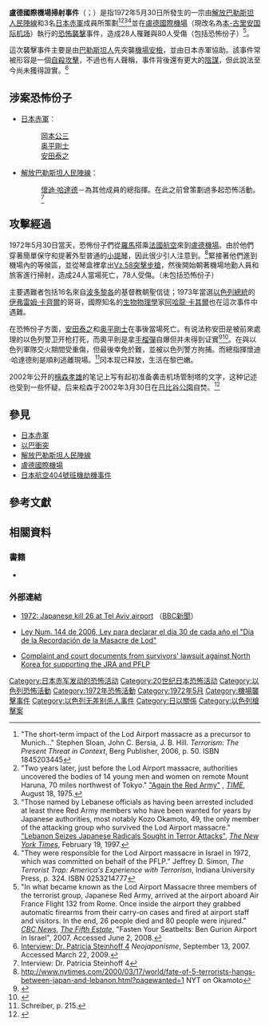 {{Infobox civilian attack
| title = 盧德國際機場掃射事件
| partof = 
| image = 
| caption =
| map = <div style="width:250px; float:none; clear:none;"><div style="position: relative; padding: 0px; width:250px">[[File:Israel_outline_center_ta.png|250px]]
<br /><div style="position: absolute; z-index: 2; top: 65.4%; left: 77.7%; height: 0; width: 0; margin: 0; padding: 0;"><div style="position: relative; text-align: center; left: -4px; top: -4px; width: 8px; font-size: 8px; z-index:100;">[[File:Red_pog.svg|7px]]</div><div style="font-size: 90%; line-height: 110%; position: relative; top: -1.5em; width: 6em; top:-0.15em; left: -3em; text-align: center;"><span style="padding: 1px;">'''遇襲地點'''</span></div></div></div></div>
|coordinates = {{coord|31|59|42.4|N|34|53|38.65|E|display=inline,title}}
| location = {{ISR}}[[特拉維夫|特拉維夫]][[本-古里安国际机场|盧德國際機場]]
| target = 
| date = 1972年5月30日
| time-begin =12:04
| time-end =12:28
| weapons = [[Vz.58突擊步槍|Vz.58突擊步槍]]和[[手榴弹|手榴弹]]
| timezone =
| type = [[縱慾殺手|掃射]]
| fatalities =26（不包括2名襲擊者）
| injuries =79（不包括1名襲擊者）
| perps = [[日本赤軍|日本赤軍]]的三名成員
}}
{{Campaignbox 南黎巴嫰巴勒斯坦人叛亂}}

'''盧德國際機場掃射事件'''（{{lang-he|הטבח בנמל התעופה לוד}}；{{lang-ja|テルアビブ空港乱射事件}}）是指1972年5月30日所發生的一宗由[[解放巴勒斯坦人民陣線|解放巴勒斯坦人民陣線]]和3名[[日本赤軍|日本赤軍]]成員所策劃<ref>"The short-term impact of the Lod Airport massacre as a precursor to Munich..." Stephen Sloan, John C. Bersia, J. B. Hill. ''Terrorism: The Present Threat in Context'', Berg Publisher, 2006, p. 50. ISBN 1845203445</ref><ref>"Two years later, just before the Lod Airport massacre, authorities uncovered the bodies of 14 young men and women on remote Mount Haruna, 70 miles northwest of Tokyo." [http://www.time.com/time/magazine/article/0,9171,917724,00.html "Again the Red Army"] {{Wayback|url=http://www.time.com/time/magazine/article/0,9171,917724,00.html |date=20130826005453 }}, ''[[Time_(magazine)|TIME]]'', August 18, 1975.</ref><ref>"Those named by Lebanese officials as having been arrested included at least three Red Army members who have been wanted for years by Japanese authorities, most notably Kozo Okamoto, 49, the only member of the attacking group who survived the Lod Airport massacre." [http://query.nytimes.com/gst/fullpage.html?res=9D02E6DF1F3FF93AA25751C0A961958260 "Lebanon Seizes Japanese Radicals Sought in Terror Attacks"], ''[[The_New_York_Times|The New York Times]]'', February 19, 1997.</ref><ref>"They were responsible for the Lod Airport massacre in Israel in 1972, which was committed on behalf of the PFLP." Jeffrey D. Simon, ''The Terrorist Trap: America's Experience with Terrorism'', Indiana University Press, p. 324. ISBN 0253214777</ref>並在[[盧德國際機場|盧德國際機場]]（現改名為[[本-古里安国际机场|本-古里安国际机场]]）執行的[[恐怖襲擊|恐怖襲擊]]事件，造成28人罹難與80人受傷（包括恐怖份子）<ref>"In what became known as the Lod Airport Massacre three members of the terrorist group, Japanese Red Army, arrived at the airport aboard Air France Flight 132 from Rome. Once inside the airport they grabbed automatic firearms from their carry-on cases and fired at airport staff and visitors. In the end, 26 people died and 80 people were injured." ''[[CBC_News|CBC News]]'', ''[[The_Fifth_Estate|The Fifth Estate]]'', "Fasten Your Seatbelts: Ben Gurion Airport in Israel", 2007. Accessed June 2, 2008.</ref>。

這次襲擊事件主要是由[[巴勒斯坦人|巴勒斯坦人]]先突襲[[機場安檢|機場安檢]]，並由日本赤軍協助。該事件常被形容是一個[[自殺攻擊|自殺攻擊]]，不過也有人聲稱，事件背後還有更大的[[陰謀論|陰謀]]，但此說法至今尚未獲得證實。<ref>[http://neojaponisme.com/2007/09/13/steinhoffpartfour/ Interview: Dr. Patricia Steinhoff 4] {{Wayback|url=http://neojaponisme.com/2007/09/13/steinhoffpartfour/ |date=20210501034317 }} ''Neojaponisme'', September 13, 2007. Accessed March 22, 2009.</ref>

== 涉案恐怖份子 ==
*[[日本赤軍|日本赤軍]]：
*:[[岡本公三|岡本公三]]
*:[[奥平剛士|奥平剛士]]
*:[[安田泰之|安田泰之]]
*[[解放巴勒斯坦人民陣線|解放巴勒斯坦人民陣線]]：
*:[[懷迪·哈達德|懷迪·哈達德]]－為其他成員的總指揮。在此之前曾策劃過多起恐怖活動。<ref>Interview: Dr. Patricia Steinhoff 4</ref>

== 攻擊經過 ==
1972年5月30日當天，恐怖份子們從[[羅馬|羅馬]]搭乘[[法國航空|法國航空]]來到[[盧德機場|盧德機場]]。由於他們穿著簡單保守和提著外型普通的[[小提琴|小提琴]]，因此很少引人注意到。<ref>http://www.nytimes.com/2000/03/17/world/fate-of-5-terrorists-hangs-between-japan-and-lebanon.html?pagewanted=1 {{Wayback|url=http://www.nytimes.com/2000/03/17/world/fate-of-5-terrorists-hangs-between-japan-and-lebanon.html?pagewanted=1 |date=20210314022057 }} NYT on Okamoto</ref>緊接著他們進到機場內的等候區，並從琴盒裡拿出[[Vz.58突擊步槍|Vz.58突擊步槍]]，然後開始朝著機場地勤人員和旅客進行掃射，造成24人當場死亡，78人受傷。（未包括恐怖份子）

主要遇難者包括16名來自[[波多黎各|波多黎各]]的基督教朝聖信徒；1973年當選[[以色列總統|以色列總統]]的[[伊弗雷姆·卡齊爾|伊弗雷姆·卡齊爾]]的哥哥，國際知名的[[生物物理學|生物物理學]]家[[阿哈隆·卡齐尔-卡恰尔斯基|阿哈龍·卡其爾]]也在這次事件中遇難。

在恐怖份子方面，[[安田泰之|安田泰之]]和[[奥平剛士|奥平剛士]]在事後當場死亡。有说法称安田是被前來處理的以色列警卫开枪打死，而奧平則是拿[[手榴彈|手榴彈]]自爆但并未得到证實<ref>{{Cite web|author=高山文彦|url=http://g2.kodansha.co.jp/?p=169&page=6|title=奥平剛士の「愛と革命」リッダ!〈第一部〉|work=G2|pages=p. 6|publisher=講談社|accessdate=2010-03-01}}{{dead link|date=2018年1月 |bot=InternetArchiveBot |fix-attempted=yes }}</ref><ref>{{Cite web|author=高山文彦|url=http://g2.kodansha.co.jp/?p=169&page=7|title=奥平剛士の「愛と革命」リッダ!〈第一部〉|work=G2|pages=p. 7|publisher=講談社|accessdate=2010-03-01}}{{dead link|date=2018年1月 |bot=InternetArchiveBot |fix-attempted=yes }}</ref>。{{link-ja|岡本公三|岡本公三}}在與以色列軍隊交火期間受重傷，但最後幸免於難，並被以色列警方拘捕。而總指揮懷迪·哈達德則是順利逃離現場。<ref>Schreiber, p. 215.</ref>冈本现已释放，生活在黎巴嫩。

2002年公开的[[檜森孝雄|檜森孝雄]]的笔记上写有起初准备袭击机场管制塔的文字，这种记述也受到一些怀疑。后来桧森于2002年3月30日在[[日比谷公園|日比谷公園]]自焚。<ref>{{Cite web|author=高山文彦|url=http://g2.kodansha.co.jp/?p=169&page=9|title=奥平剛士の「愛と革命」リッダ!〈第一部〉|work=G2|pages=p. 9|publisher=講談社|accessdate=2010-03-01}}{{dead link|date=2018年1月 |bot=InternetArchiveBot |fix-attempted=yes }}</ref>

== 參見 ==
* [[日本赤軍|日本赤軍]]
* [[以巴衝突|以巴衝突]]
* [[解放巴勒斯坦人民陣線|解放巴勒斯坦人民陣線]]
* [[本-古里安国际机场|盧德國際機場]]
* [[日本航空404號班機劫機事件|日本航空404號班機劫機事件]]

== 參考文獻 ==
{{Reflist|2}}

== 相關資料 ==
===書籍===
*{{cite book
 | last = Schreiber
 | first = Mark
 | authorlink = 
 | coauthors =
 | year = 1996
 | chapter = 
 | title = Shocking Crimes of Postwar Japan
 | publisher = Tuttle Publishing
 | location = 
 | isbn = 4900737348
}}
===外部連結===
* {{en}}[http://news.bbc.co.uk/onthisday/hi/dates/stories/may/29/newsid_2542000/2542263.stm 1972: Japanese kill 26 at Tel Aviv airport] {{WebCite|url=https://www.webcitation.org/66pud375s?url=http://news.bbc.co.uk/onthisday/hi/dates/stories/may/29/newsid_2542000/2542263.stm |date=20120411043653 |dateformat=iso }}（[[BBC新聞|BBC新聞]]）
* {{en}}[http://www.lexjuris.com/LEXLEX/Leyes2006/lexl2006144.htm Ley Num. 144 de 2006, Ley para declarar el día 30 de cada año el "Día de la Recordación de la Masacre de Lod"] {{Wayback|url=http://www.lexjuris.com/LEXLEX/Leyes2006/lexl2006144.htm |date=20210501034347 }}
* {{en}}[http://freekorea.us/litigation/ Complaint and court documents from survivors' lawsuit against North Korea for supporting the JRA and PFLP] {{Wayback|url=http://freekorea.us/litigation/ |date=20210225094948 }}

[[Category:日本赤军发动的恐怖活动|Category:日本赤军发动的恐怖活动]]
[[Category:20世纪日本恐怖活动|Category:20世纪日本恐怖活动]]
[[Category:以色列恐怖活動|Category:以色列恐怖活動]]
[[Category:1972年恐怖活動|Category:1972年恐怖活動]]
[[Category:1972年5月|Category:1972年5月]]
[[Category:機場襲擊事件|Category:機場襲擊事件]]
[[Category:以色列无差别杀人事件|Category:以色列无差别杀人事件]]
[[Category:日以關係|Category:日以關係]]
[[Category:以色列槍擊案|Category:以色列槍擊案]]